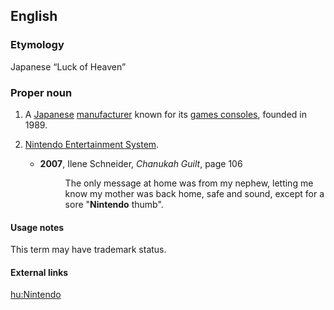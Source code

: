 ==English==
{{rfd}}

===Etymology===
Japanese “Luck of Heaven”

===Proper noun===
{{en-noun|Nintendo|es}}

# A [[Japanese]] [[manufacturer]] known for its [[games console]]s, founded in 1989.
# {{context|historically}} [[w:Nintendo Entertainment System|Nintendo Entertainment System]].
#* '''2007''', Ilene Schneider, ''Chanukah Guilt'', page 106
#*: The only message at home was from my nephew, letting me know my mother was back home, safe and sound, except for a sore "'''Nintendo''' thumb".

====Usage notes====
This term may have trademark status.

====External links====
{{pedialite}}

[[hu:Nintendo]]
